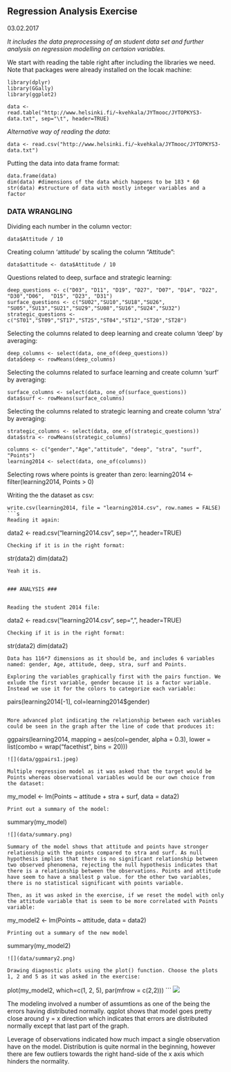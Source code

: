 
## Regression Analysis Exercise
03.02.2017

*It includes the data preprocessing of an student data set and further analysis on regression modelling on certaion variables.*

We start with reading the table right after including the libraries we need. Note that packages were already installed on the locak machine:
```
library(dplyr)
library(GGally)
library(ggplot2)

data <- read.table("http://www.helsinki.fi/~kvehkala/JYTmooc/JYTOPKYS3-data.txt", sep="\t", header=TRUE)
```
*Alternative way of reading the data*:
```
data <- read.csv("http://www.helsinki.fi/~kvehkala/JYTmooc/JYTOPKYS3-data.txt")
```
Putting the data into data frame format:
```
data.frame(data)
dim(data) #dimensions of the data which happens to be 183 * 60
str(data) #structure of data with mostly integer variables and a factor 
```

### DATA WRANGLING ###

Dividing each number in the column vector:
```
data$Attitude / 10
```
Creating column 'attitude' by scaling the column "Attitude":
```
data$attitude <- data$Attitude / 10
```
Questions related to deep, surface and strategic learning:
```
deep_questions <- c("D03", "D11", "D19", "D27", "D07", "D14", "D22", "D30","D06",  "D15", "D23", "D31")
surface_questions <- c("SU02","SU10","SU18","SU26", "SU05","SU13","SU21","SU29","SU08","SU16","SU24","SU32")
strategic_questions <- c("ST01","ST09","ST17","ST25","ST04","ST12","ST20","ST28")
```

Selecting the columns related to deep learning and create column 'deep' by averaging:
```
deep_columns <- select(data, one_of(deep_questions))
data$deep <- rowMeans(deep_columns)
```
Selecting the columns related to surface learning and create column 'surf' by averaging:
```
surface_columns <- select(data, one_of(surface_questions))
data$surf <- rowMeans(surface_columns)
```

Selecting the columns related to strategic learning and create column 'stra' by averaging:
```
strategic_columns <- select(data, one_of(strategic_questions))
data$stra <- rowMeans(strategic_columns)

columns <- c("gender","Age","attitude", "deep", "stra", "surf", "Points")
learning2014 <- select(data, one_of(columns))
```

Selecting rows where points is greater than zero:
learning2014 <- filter(learning2014, Points > 0)

Writing the the dataset as csv:
```
write.csv(learning2014, file = "learning2014.csv", row.names = FALSE)
```s
Reading it again:
```
data2 <- read.csv("learning2014.csv", sep=",", header=TRUE)
```
Checking if it is in the right format:
```
str(data2)
dim(data2)
```
Yeah it is. 


### ANALYSIS ###


Reading the student 2014 file:
```
data2 <- read.csv("learning2014.csv", sep=",", header=TRUE)
```
Checking if it is in the right format:
```
str(data2) 
dim(data2)
```
Data has 116*7 dimensions as it should be, and includes 6 variables named: gender, Age, attitude, deep, stra, surf and Points. 

Exploring the variables graphically first with the pairs function. We exlude the first variable, gender because it is a factor variable. Instead we use it for the colors to categorize each variable:
```
pairs(learning2014[-1], col=learning2014$gender)
```

More advanced plot indicating the relationship between each variables could be seen in the graph after the line of code that produces it:
```
ggpairs(learning2014, mapping = aes(col=gender,  alpha = 0.3), lower = list(combo = wrap("facethist", bins = 20)))
```
![](data/ggpairs1.jpeg)

Multiple regression model as it was asked that the target would be Points whereas observational variables would be our own choice from the dataset:
```
my_model <- lm(Points ~ attitude + stra + surf, data = data2)
```
Print out a summary of the model:
```
summary(my_model)
```
![](data/summary.png)

Summary of the model shows that attitude and points have stronger relationship with the points compared to stra and surf. As null hypothesis implies that there is no significant relationship between two observed phenomena, rejecting the null hypothesis indicates that there is a relationship between the observations. Points and attitude have seem to have a smallest p value. for the other two variables, there is no statistical significant with points variable.

Then, as it was asked in the exercise, if we reset the model with only the attitude variable that is seem to be more correlated with Points variable:
```
my_model2 <- lm(Points ~ attitude, data = data2)
```
Printing out a summary of the new model
```
summary(my_model2)
```
![](data/summary2.png)

Drawing diagnostic plots using the plot() function. Choose the plots 1, 2 and 5 as it was asked in the exercise:
```
plot(my_model2, which=c(1, 2, 5), par(mfrow = c(2,2)))
```
![](data/diagnose.png)

The modeling involved a number of assumtions as one of the being the errors having distributed normally. qqplot shows that model goes pretty close around y = x direction which indicates that errors are distributed normally except that last part of the graph.

Leverage of observations indicated how much impact a single observation have on the model. Distribution is quite normal in the beginning, however there are few outliers towards the right hand-side of the x axis which hinders the normality.  
